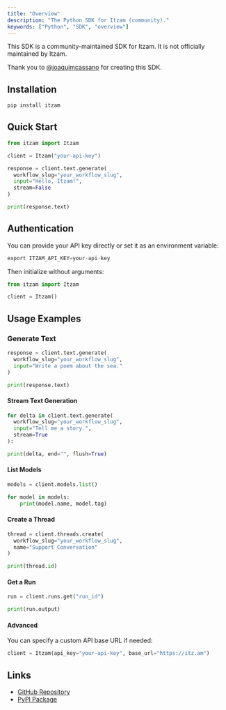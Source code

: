```yaml
---
title: "Overview"
description: "The Python SDK for Itzam (community)."
keywords: ["Python", "SDK", "overview"]
---
```


<Note>
  This SDK is a community-maintained SDK for Itzam. It is not officially
  maintained by Itzam.

Thank you to [@joaquimcassano](https://x.com/joaquimcassano) for creating
this SDK.

</Note>

## Installation

```bash
pip install itzam
```

## Quick Start

```python
from itzam import Itzam

client = Itzam("your-api-key")

response = client.text.generate(
  workflow_slug="your_workflow_slug",
  input="Hello, Itzam!",
  stream=False
)

print(response.text)
```

## Authentication

You can provide your API key directly or set it as an environment variable:

```python
export ITZAM_API_KEY=your-api-key
```

Then initialize without arguments:

```python
from itzam import Itzam

client = Itzam()
```

## Usage Examples

### Generate Text

```python
response = client.text.generate(
  workflow_slug="your_workflow_slug",
  input="Write a poem about the sea."
)

print(response.text)
```

#### Stream Text Generation

```python
for delta in client.text.generate(
  workflow_slug="your_workflow_slug",
  input="Tell me a story.",
  stream=True
):

print(delta, end="", flush=True)
```

#### List Models

```python
models = client.models.list()

for model in models:
    print(model.name, model.tag)
```

#### Create a Thread

```python
thread = client.threads.create(
  workflow_slug="your_workflow_slug",
  name="Support Conversation"
)

print(thread.id)
```

#### Get a Run

```python
run = client.runs.get("run_id")

print(run.output)
```

#### Advanced

You can specify a custom API base URL if needed:

```python
client = Itzam(api_key="your-api-key", base_url="https://itz.am")
```

## Links

- [GitHub Repository](https://github.com/JoaquimCassano/itzam-python-sdk)
- [PyPI Package](https://pypi.org/project/itzam/)
